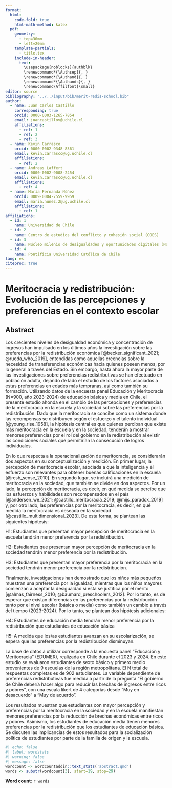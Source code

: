 ```yaml
---
format: 
  html: 
    code-fold: true
    html-math-method: katex
  pdf: 
    geometry: 
      - top=30mm
      - left=20mm
    template-partials: 
      - title.tex
    include-in-header:
      text: |
        \usepackage[noblocks]{authblk}
        \renewcommand*{\Authsep}{, }
        \renewcommand*{\Authand}{, }
        \renewcommand*{\Authands}{, }
        \renewcommand\Affilfont{\small}
editor: source
bibliography: "../../input/bib/merit-redis-school.bib"
author:
  - name: Juan Carlos Castillo
    corresponding: true
    orcid: 0000-0003-1265-7854
    email: juancastillov@uchile.cl
    affiliations:
      - ref: 1
      - ref: 2
      - ref: 3
  - name: Kevin Carrasco
    orcid: 0000-0002-9348-8361
    email: kevin.carrasco@ug.uchile.cl
    affiliations:
      - ref: 2
  - name: Andreas Laffert
    orcid: 0000-0002-9008-2454
    email: kevin.carrasco@ug.uchile.cl
    affiliations:
      - ref: 4
  - name: María Fernanda Núñez
    orcid: 0009-0004-7559-9959
    email: maria.nunez.2@ug.uchile.cl
    affiliations:
      - ref: 1
affiliations: 
  - id: 1
    name: Universidad de Chile
  - id: 2
    name: Centro de estudios del conflicto y cohesión social (COES)
  - id: 3
    name: Núcleo milenio de desigualdades y oportunidades digitales (NUDOS)
  - id: 4
    name: Pontificia Universidad Católica de Chile
lang: es
citeproc: true
---
```


# Meritocracia y redistribución: Evolución de las percepciones y preferencias en el contexto escolar

## Abstract

Los crecientes niveles de desigualdad económica y concentración de ingresos han impulsado en los últimos años la investigación sobre las preferencias por la redistribución económica [@becker_significant_2021; @rueda_who_2019], entendidas como aquellas creencias sobre la necesidad de transferencias económicas hacia quienes poseen menos, por lo general a través del Estado. Sin embargo, hasta ahora la mayor parte de las investigaciones sobre preferencias redistributivas se han efectuado en población adulta, dejando de lado el estudio de los factores asociados a estas preferencias en edades más tempranas, así como también su formación. Utilizando datos de la encuesta panel Educación y Meritocracia (N=900, año 2023-2024) de educación básica y media en Chile, el presente estudio ahonda en el cambio de las percepciones y preferencias de la meritocracia en la escuela y la sociedad sobre las preferencias por la redistribución. Dado que la meritocracia se concibe como un sistema donde las recompensas se distribuyen según el esfuerzo y el talento individual [@young_rise_1958], la hipótesis central es que quienes perciban que existe más meritocracia en la escuela y en la sociedad, tenderán a mostrar menores preferencias por el rol del gobierno en la redistribución al existir las condiciones sociales que permitirían la consecución de logros individuales. 

En lo que respecta a la operacionalización de meritocracia, se considerarán dos aspectos en su conceptualización y medición. En primer lugar, la percepción de meritocracia escolar, asociada a que la inteligencia y el esfuerzo son relevantes para obtener buenas calificaciones en la escuela [@resh_sense_2010]. En segundo lugar, se incluirá una medición de meritocracia en la sociedad, que también se divide en dos aspectos. Por un lado, la percepción de meritocracia, es decir, en qué medida se percibe que los esfuerzos y habilidades son recompensados en el país [@andersen_we_2021; @castillo_meritocracia_2019; @mijs_paradox_2019] y, por otro lado, las preferencias por la meritocracia, es decir, en qué medida la meritocracia es deseada en la sociedad [@castillo_multidimensional_2023]. De esta forma, se plantean las siguientes hipótesis:

H1: Estudiantes que presentan mayor percepción de meritocracia en la escuela tendrán menor preferencia por la redistribución.

H2: Estudiantes que presentan mayor percepción de meritocracia en la sociedad tendrán menor preferencia por la redistribución.

H3: Estudiantes que presentan mayor preferencia por la meritocracia en la sociedad tendrán menor preferencia por la redistribución.

Finalmente, investigaciones han demostrado que los niños más pequeños muestran una preferencia por la igualdad, mientras que los niños mayores comienzan a aceptar la desigualdad si esta se justifica por el mérito [@almas_fairness_2010; @baumard_preschoolers_2012]. Por lo tanto, es de esperar que existan diferencias en las preferencias por la redistribución tanto por el nivel escolar (básica o media) como también un cambio a través del tiempo (2023-2024). Por lo tanto, se plantean dos hipótesis adicionales:

H4: Estudiantes de educación media tendrán menor preferencia por la redistribución que estudiantes de educación básica

H5: A medida que los/as estudiantes avanzan en su escolarización, se espera que las preferencias por la redistribución disminuyan.

La base de datos a utilizar corresponde a la encuesta panel "Educación y Meritocracia" (EDUMER), realizada en Chile durante el 2023 y 2024. En este estudio se evaluaron estudiantes de sexto básico y primero medio provenientes de 9 escuelas de la región metropolitana. El N total de respuestas completas es de 902 estudiantes. La variable dependiente de preferencias redistributivas fue medida a partir de la pregunta "El gobierno de Chile debería hacer algo para reducir las brechas de ingresos entre ricos y pobres", con una escala likert de 4 categorías desde "Muy en desacuerdo" a "Muy de acuerdo".

Los resultados muestran que estudiantes con mayor percepción y preferencias por la meritocracia en la sociedad y en la escuela manifiestan menores preferencias por la reducción de brechas económicas entre ricos y pobres. Asimismo, los estudiantes de educación media tienen menores preferencias por la redistribución que los estudiantes de educación básica. Se discuten las implicancias de estos resultados para la socialización política de estudiantes por parte de la familia de origen y la escuela. 


```r
#| echo: false
#| label: wordstats
#| warning: false
#| message: false
wordcount <- wordcountaddin::text_stats('abstract.qmd')
words <- substr(wordcount[3], start=19, stop=29)
```

**Word count**: `r words`
